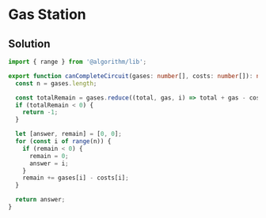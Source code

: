 # Gas Station

## Solution

```typescript filename="solution.ts" copy
import { range } from '@algorithm/lib';

export function canCompleteCircuit(gases: number[], costs: number[]): number {
  const n = gases.length;

  const totalRemain = gases.reduce((total, gas, i) => total + gas - costs[i], 0);
  if (totalRemain < 0) {
    return -1;
  }

  let [answer, remain] = [0, 0];
  for (const i of range(n)) {
    if (remain < 0) {
      remain = 0;
      answer = i;
    }
    remain += gases[i] - costs[i];
  }

  return answer;
}
```
